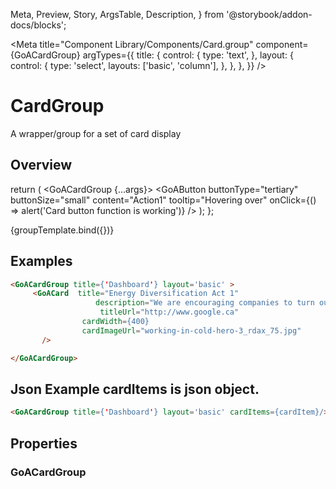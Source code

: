   Meta,
  Preview,
  Story,
  ArgsTable,
  Description,
} from '@storybook/addon-docs/blocks';



<Meta
  title="Component Library/Components/Card.group"
  component={GoACardGroup}
  argTypes={{
    title: {
      control: {
        type: 'text',
      },
      layout: {
        control: {
          type: 'select',
          layouts: ['basic', 'column'],
        },
      },
    },
  }}
/>

# CardGroup

A wrapper/group for a set of card display

## Overview


  return (
    <GoACardGroup {...args}>
      <GoACard
        title="Energy Diversification Act 1"
        description="We are encouraging companies to turn out oil and gas resources into more valuable products-creating good jobs for Albertans."
        titleUrl="http://www.google.ca"
        cardWidth={400}
        cardImageUrl="working-in-cold-hero-3_rdax_75.jpg"
      >
        <GoAButton
          buttonType="tertiary"
          buttonSize="small"
          content="Action1"
          tooltip="Hovering over"
          onClick={() => alert('Card button function is working')}
        />
        <GoAButton
          buttonType="tertiary"
          buttonSize="small"
          content="Action2"
          tooltip="Hovering over"
        />
      </GoACard>
      <GoACard
        title="Energy Diversification Act 2"
        description="We are encouraging companies to turn out oil and gas resources into more valuable products-creating good jobs for Albertans."
        titleUrl="http://www.google.ca"
        cardWidth={400}
        cardImageUrl="working-in-cold-hero-3_rdax_75.jpg"
      />
      <GoACard
        title="Energy Diversification Act 3"
        titleUrl="http://www.google.ca"
        cardWidth={400}
        cardImageUrl="working-in-cold-hero-3_rdax_75.jpg"
      />
      <GoACard
        title="Energy Diversification Act 4"
        description="We are encouraging companies to turn out oil and gas resources into more valuable products-creating good jobs for Albertans."
        titleUrl="http://www.google.ca"
        cardWidth={400}
        cardImageUrl="working-in-cold-hero-3_rdax_75.jpg"
      />
      <GoACard
        title="Energy Diversification Act 5"
        description="We are encouraging companies to turn out oil and gas resources into more valuable products-creating good jobs for Albertans."
        titleUrl="http://www.google.ca"
        cardWidth={400}
        cardImageUrl="working-in-cold-hero-3_rdax_75.jpg"
      />
      <GoACard
        title="Energy Diversification Act 6"
        description="We are encouraging companies to turn out oil and gas resources into more valuable products-creating good jobs for Albertans."
        titleUrl="http://www.google.ca"
        cardWidth={400}
        cardImageUrl="working-in-cold-hero-3_rdax_75.jpg"
      />
    </GoACardGroup>
  );
};

<Canvas>
  <Story
    name="Variants"
    args={{
      title: 'Dashboard',
    }}
  >
    {groupTemplate.bind({})}
  </Story>
</Canvas>

## Examples

```html
<GoACardGroup title={'Dashboard'} layout='basic' >
     <GoACard  title="Energy Diversification Act 1"
                   description="We are encouraging companies to turn out oil and gas resources into more valuable products-creating good jobs for Albertans."
                    titleUrl="http://www.google.ca"
                cardWidth={400}
                cardImageUrl="working-in-cold-hero-3_rdax_75.jpg"
       />

</GoACardGroup>
```

## Json Example cardItems is json object.

```html
<GoACardGroup title={'Dashboard'} layout='basic' cardItems={cardItem}/>
```

## Properties

### GoACardGroup

<Description of={GoACardGroup} />
<ArgsTable of={GoACardGroup} />
